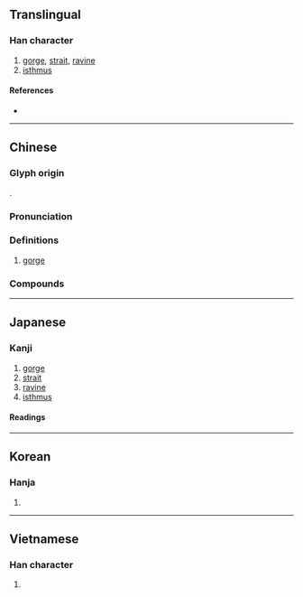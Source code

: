 {{also|峡}}
{{character info/new}}
==Translingual==
{{ja-forms|[[峡]]|[[峡]]|峽}}

===Han character===
{{Han char|rn=46|rad=山|as=07|sn=10|four=24738|canj=UKOO|ids=⿰山夾}}

# [[gorge]], [[strait]], [[ravine]]
# [[isthmus]]

====References====
* {{Han ref|kx=0312.180|dkj=08122|dj=0612.230|hdz=10773.050|uh=5CFD|ud=23805|bh=AE6C|bd=44652}}

----

==Chinese==
{{zh-forms|s=峡}}

===Glyph origin===
{{Han etym}}
{{Han compound|山|夾|ls=psc|c1=s|c2=p|t1=mountain}}.

===Pronunciation===
{{zh-pron
|m=xiá
|c=haap6,hap6
|h=pfs=
|md=
|mn=qz:ha̍p/xm,zz:hia̍p/kiap/zz:e̍h
|mn_note=ha̍p/hia̍p - literary; kiap/e̍h - vernacular
|mn-t=giab4/hab8
|mn-t_note=hab8 - used in {{zh-l|*峽山|a town in Shantou}}
|w=
|mc=y
|oc=y
|cat=
}}

===Definitions===
{{zh-hanzi}}

# [[gorge]]

===Compounds===
{{zh-der|峽谷|三峽|海峽|地峽|三門峽|水峽口|峽口}}

----

==Japanese==
{{ja-kanji forms|峡|峽}}

===Kanji===
{{ja-kanji|grade=|rs=山07|shin=峡}}

# [[gorge]]
# [[strait]]
# [[ravine]]
# [[isthmus]]

====Readings====
{{ja-readings
|goon=ぎょう<げふ
|kanon=こう<かふ
|kanyoon=きょう<けふ
|kun=はざま-
}}

----

==Korean==

===Hanja===
{{ko-hanja|hangeul=[[협]]|rv=hyeop|mr=hyŏp}}

# {{defn|lang=ko|sort=山07}}

----

==Vietnamese==

===Han character===
{{vi-hantu|[[hạp]], [[giáp]], [[hiệp]], [[kẽm]]|rs=山07}}

# {{defn|lang=vi|sort=山07}}